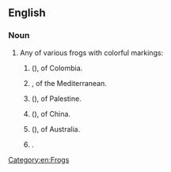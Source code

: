 ==English==
{{wikipedia}}

===Noun===
{{en-noun}}

# Any of various frogs with colorful markings:
## {{taxlink|Atelopus ebenoides|species|ver=190916}} ({{vern|Huila stubfoot toad}}), of Colombia.
## {{taxlink|Discoglossus pictus|species|ver=190916}}, of the Mediterranean.
## {{taxlink|Discoglossus nigriventer|species|ver=190916}} ({{vern|Hula painted frog}}), of Palestine.
## {{taxlink|Kaloula pulchra|species|ver=190916}} ({{vern|banded bull frog}}), of China.
## {{taxlink|Neobatrachus pictus|species|ver=190916}} ({{vern|painted stubby frog}}), of Australia.
## {{taxlink|Neobatrachus sudelli|species|ver=190916}}.

[[Category:en:Frogs]]